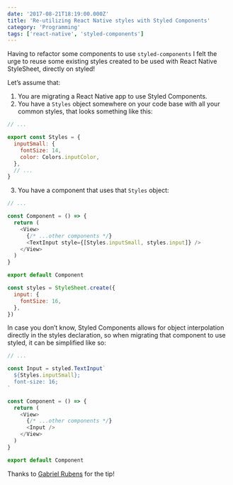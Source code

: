```yaml
---
date: '2017-08-21T18:19:00.000Z'
title: 'Re-utilizing React Native styles with Styled Components'
category: 'Programming'
tags: ['react-native', 'styled-components']
---
```


<!-- This was originally posted to: https://medium.com/entria/re-utilizing-react-native-styles-with-styled-components-e42a82d42da7 -->

Having to refactor some components to use `styled-components` I felt the urge to reuse some existing styles created to be used with React Native StyleSheet, directly on styled!

Let’s assume that:

1. You are migrating a React Native app to use Styled Components.
1. You have a `Styles` object somewhere on your code base with all your common styles, that looks something like this:

```javascript
// ...

export const Styles = {
  inputSmall: {
    fontSize: 14,
    color: Colors.inputColor,
  },
  // ...
}
```

3. You have a component that uses that `Styles` object:

```javascript
// ...

const Component = () => {
  return (
    <View>
      {/* ...other components */}
      <TextInput style={[Styles.inputSmall, styles.input]} />
    </View>
  )
}

export default Component

const styles = StyleSheet.create({
  input: {
    fontSize: 16,
  },
})
```

In case you don’t know, Styled Components allows for object interpolation directly in the styles declaration, so when migrating that component to use styled, it can be simplified like so:

```javascript
// ...

const Input = styled.TextInput`
  ${Styles.inputSmall};
  font-size: 16;
`

const Component = () => {
  return (
    <View>
      {/* ...other components */}
      <Input />
    </View>
  )
}

export default Component
```

Thanks to [Gabriel Rubens](https://medium.com/u/eb7f5e5dcb67?source=post_page-----e42a82d42da7----------------------) for the tip!
